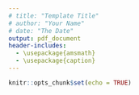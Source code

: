 ```yaml
---
# title: "Template Title"
# author: "Your Name"
# date: "The Date"
output: pdf_document
header-includes: 
  - \usepackage{amsmath}
  - \usepackage{caption}
---
```


```r
knitr::opts_chunk$set(echo = TRUE)
```


